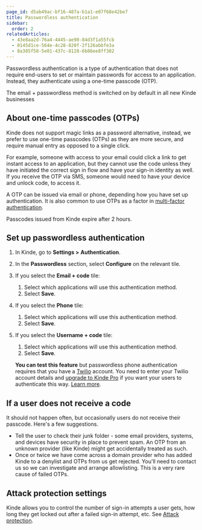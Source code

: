 ```yaml
---
page_id: d5ab49ac-bf16-487a-b1a1-e07f68e42be7
title: Passwordless authentication
sidebar:
  order: 2
relatedArticles:
  - 43e8aa2d-76a4-4445-ae90-84d3f1a55fcb
  - 0145d1ce-564e-4c28-820f-2f126abbfe3a
  - 8a385f58-5e01-437c-8128-6b86ee8ff382
---
```


Passwordless authentication is a type of authentication that does not require end-users to set or maintain passwords for access to an application. Instead, they authenticate using a one-time passcode (OTP).

<Aside>

The email + passwordless method is switched on by default in all new Kinde businesses

</Aside>

## About one-time passcodes (OTPs)

Kinde does not support magic links as a password alternative, instead, we prefer to use one-time passcodes (OTPs) as they are more secure, and require manual entry as opposed to a single click.

For example, someone with access to your email could click a link to get instant access to an application, but they cannot use the code unless they have initiated the correct sign in flow and have your sign-in identity as well. If you receive the OTP via SMS, someone would need to have your device and unlock code, to access it.

A OTP can be issued via email or phone, depending how you have set up authentication. It is also common to use OTPs as a factor in [multi-factor authentication](/authenticate/multi-factor-auth/about-multi-factor-authentication/).

Passcodes issued from Kinde expire after 2 hours.

## Set up passwordless authentication

1. In Kinde, go to **Settings >** **Authentication**.
2. In the **Passwordless** section, select **Configure** on the relevant tile.
3. If you select the **Email + code** tile:
   1. Select which applications will use this authentication method.
   2. Select **Save**.
4. If you select the **Phone** tile:

   1. Select which applications will use this authentication method.
   2. Select **Save**.

5. If you select the **Username + code** tile:

   1. Select which applications will use this authentication method.
   2. Select **Save**.

   <Aside>

   **You can test this feature** but passwordless phone authentication requires that you have a [Twilio](https://www.twilio.com/en-us) account. You need to enter your Twilio account details and [upgrade to Kinde Pro](https://kinde.com/pricing/) if you want your users to authenticate this way. [Learn more](/authenticate/authentication-methods/phone-authentication/).

   </Aside>

## If a user does not receive a code

It should not happen often, but occasionally users do not receive their passcode. Here's a few suggestions.

- Tell the user to check their junk folder - some email providers, systems, and devices have security in place to prevent spam. An OTP from an unknown provider (like Kinde) might get accidentally treated as such.
- Once or twice we have come across a domain provider who has added Kinde to a denylist and OTPs from us get rejected. You'll need to contact us so we can investigate and arrange allowlisting. This is a very rare cause of failed OTPs.

## Attack protection settings

Kinde allows you to control the number of sign-in attempts a user gets, how long they get locked out after a failed sign-in attempt, etc. See [Attack protection](/build/set-up-options/attack-protection/).
